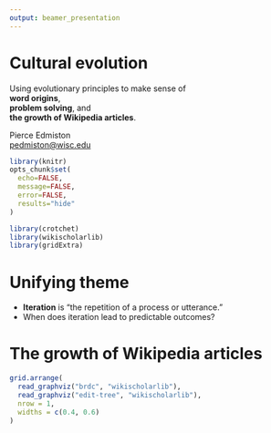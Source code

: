 ```yaml
---
output: beamer_presentation
---
```


# Cultural evolution

Using evolutionary principles to make sense of  
**word origins**,  
**problem solving**, and  
**the growth of Wikipedia articles**.

Pierce Edmiston  
<pedmiston@wisc.edu>

```r
library(knitr)
opts_chunk$set(
  echo=FALSE,
  message=FALSE,
  error=FALSE,
  results="hide"
)

library(crotchet)
library(wikischolarlib)
library(gridExtra)
```

# Unifying theme

- **Iteration** is "the repetition of a process or utterance."
- When does iteration lead to predictable outcomes?

# The growth of Wikipedia articles

```r
grid.arrange(
  read_graphviz("brdc", "wikischolarlib"),
  read_graphviz("edit-tree", "wikischolarlib"),
  nrow = 1,
  widths = c(0.4, 0.6)
)
```


